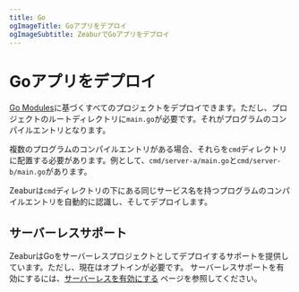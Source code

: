 ```yaml
---
title: Go
ogImageTitle: Goアプリをデプロイ
ogImageSubtitle: ZeaburでGoアプリをデプロイ
---
```


# Goアプリをデプロイ

[Go Modules](https://blog.golang.org/using-go-modules)に基づくすべてのプロジェクトをデプロイできます。ただし、プロジェクトのルートディレクトリに`main.go`が必要です。それがプログラムのコンパイルエントリとなります。

複数のプログラムのコンパイルエントリがある場合、それらを`cmd`ディレクトリに配置する必要があります。例として、`cmd/server-a/main.go`と`cmd/server-b/main.go`があります。

Zeaburは`cmd`ディレクトリの下にある同じサービス名を持つプログラムのコンパイルエントリを自動的に認識し、そしてデプロイします。

## サーバーレスサポート

ZeaburはGoをサーバーレスプロジェクトとしてデプロイするサポートを提供しています。ただし、現在はオプトインが必要です。
サーバーレスサポートを有効にするには、[サーバーレスを有効にする](/deploy/serverless) ページを参照してください。
